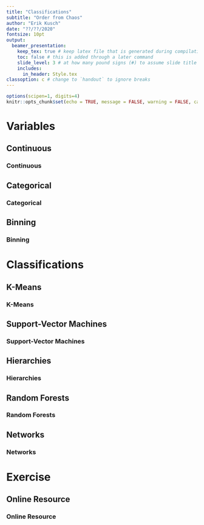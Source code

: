 ```yaml
---
title: "Classifications"
subtitle: "Order from Chaos"
author: "Erik Kusch"
date: "??/??/2020"
fontsize: 10pt
output: 
  beamer_presentation: 
    keep_tex: true # keep latex file that is generated during compilation
    toc: false # this is added through a later command
    slide_level: 3 # at how many pound signs (#) to assume slide title level
    includes:
      in_header: Style.tex
classoption: c # change to `handout` to ignore breaks
---
```

  
```r
options(scipen=1, digits=4)
knitr::opts_chunk$set(echo = TRUE, message = FALSE, warning = FALSE, cache = TRUE, cache.lazy=TRUE, tidy.opts=list(width.cutoff=50),tidy=TRUE, fig.height=8, digits=4)
```

<!--- ####### TOC (use this if you want ## headers to be included in the toc)--------------------
---------------------------------------  --->
  
\tableofcontents

<!--- ####### DOCUMENT --------------------
---------------------------------------  --->

# Variables
## Continuous
### Continuous
## Categorical
### Categorical
## Binning
### Binning

# Classifications
## K-Means
### K-Means
## Support-Vector Machines
### Support-Vector Machines
## Hierarchies
### Hierarchies
## Random Forests
### Random Forests
## Networks
### Networks

# Exercise
## Online Resource
### Online Resource